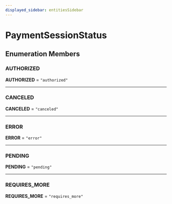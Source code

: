 ```yaml
---
displayed_sidebar: entitiesSidebar
---
```



# PaymentSessionStatus

## Enumeration Members

### AUTHORIZED

 **AUTHORIZED** = `"authorized"`

___

### CANCELED

 **CANCELED** = `"canceled"`

___

### ERROR

 **ERROR** = `"error"`

___

### PENDING

 **PENDING** = `"pending"`

___

### REQUIRES\_MORE

 **REQUIRES\_MORE** = `"requires_more"`

